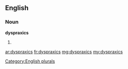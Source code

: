 ==English==

===Noun===
'''dyspraxics'''

# {{plural of|[[dyspraxic]]}}

[[Category:English plurals]]

[[ar:dyspraxics]]
[[fr:dyspraxics]]
[[mg:dyspraxics]]
[[my:dyspraxics]]